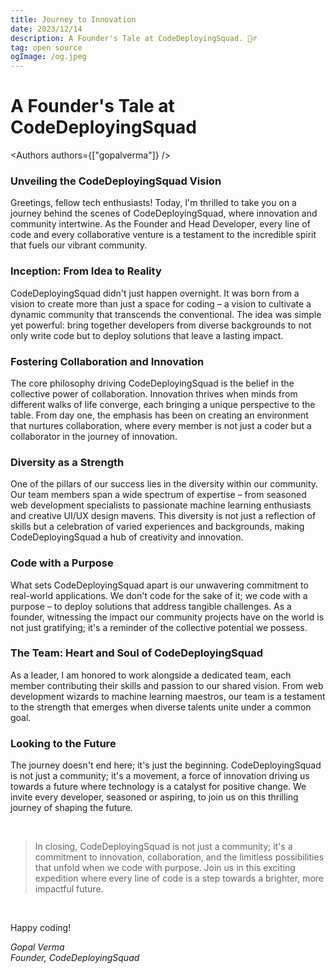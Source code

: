 ```yaml
---
title: Journey to Innovation
date: 2023/12/14
description: A Founder's Tale at CodeDeployingSquad. 🤵‍♂️
tag: open source
ogImage: /og.jpeg
---
```


# A Founder's Tale at CodeDeployingSquad


<Authors authors={["gopalverma"]} />

### Unveiling the CodeDeployingSquad Vision
Greetings, fellow tech enthusiasts! Today, I'm thrilled to take you on a journey behind the scenes of CodeDeployingSquad, where innovation and community intertwine. As the Founder and Head Developer, every line of code and every collaborative venture is a testament to the incredible spirit that fuels our vibrant community.

### Inception: From Idea to Reality
CodeDeployingSquad didn't just happen overnight. It was born from a vision to create more than just a space for coding – a vision to cultivate a dynamic community that transcends the conventional. The idea was simple yet powerful: bring together developers from diverse backgrounds to not only write code but to deploy solutions that leave a lasting impact.

### Fostering Collaboration and Innovation
The core philosophy driving CodeDeployingSquad is the belief in the collective power of collaboration. Innovation thrives when minds from different walks of life converge, each bringing a unique perspective to the table. From day one, the emphasis has been on creating an environment that nurtures collaboration, where every member is not just a coder but a collaborator in the journey of innovation.

### Diversity as a Strength
One of the pillars of our success lies in the diversity within our community. Our team members span a wide spectrum of expertise – from seasoned web development specialists to passionate machine learning enthusiasts and creative UI/UX design mavens. This diversity is not just a reflection of skills but a celebration of varied experiences and backgrounds, making CodeDeployingSquad a hub of creativity and innovation.

### Code with a Purpose
What sets CodeDeployingSquad apart is our unwavering commitment to real-world applications. We don't code for the sake of it; we code with a purpose – to deploy solutions that address tangible challenges. As a founder, witnessing the impact our community projects have on the world is not just gratifying; it's a reminder of the collective potential we possess.

### The Team: Heart and Soul of CodeDeployingSquad
As a leader, I am honored to work alongside a dedicated team, each member contributing their skills and passion to our shared vision. From web development wizards to machine learning maestros, our team is a testament to the strength that emerges when diverse talents unite under a common goal.

### Looking to the Future
The journey doesn't end here; it's just the beginning. CodeDeployingSquad is not just a community; it's a movement, a force of innovation driving us towards a future where technology is a catalyst for positive change. We invite every developer, seasoned or aspiring, to join us on this thrilling journey of shaping the future.

<br />

>In closing, CodeDeployingSquad is not just a community; it's a commitment to innovation, collaboration, and the limitless possibilities that unfold when we code with purpose. Join us in this exciting expedition where every line of code is a step towards a brighter, more impactful future.

<br />

Happy coding!

*Gopal Verma* <br/>
*Founder, CodeDeployingSquad*





